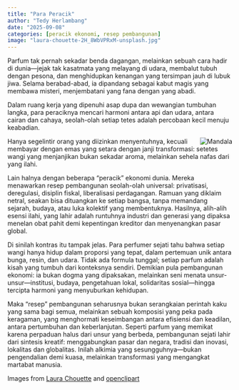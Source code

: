 ```yaml
---
title: "Para Peracik"
author: "Tedy Herlambang"
date: "2025-09-08"
categories: [peracik ekonomi, resep pembangunan]
image: "laura-chouette-2H_8WbVPRxM-unsplash.jpg"
---
```


Parfum tak pernah sekadar benda dagangan, melainkan sebuah cara hadir di dunia—jejak tak kasatmata yang melayang di udara, membalut tubuh dengan pesona, dan menghidupkan kenangan yang tersimpan jauh di lubuk jiwa. Selama berabad-abad, ia dipandang sebagai kabut magis yang membawa misteri, menjembatani yang fana dengan yang abadi.

Dalam ruang kerja yang dipenuhi asap dupa dan wewangian tumbuhan langka, para peraciknya mencari harmoni antara api dan udara, antara cairan dan cahaya, seolah-olah setiap tetes adalah percobaan kecil menuju keabadian.

<img src="https://openclipart.org/download/249224/Prismatic-Geometric-Mandala-2-No-Background.svg" alt="Mandala" style="max-width:15%;min-width:40px;float:right;"/>

Hanya segelintir orang yang diizinkan menyentuhnya, kecuali membayar dengan emas yang setara dengan janji transformasi: setetes wangi yang menjanjikan bukan sekadar aroma, melainkan sehela nafas dari yang ilahi.

Lain halnya dengan beberapa “peracik” ekonomi dunia. Mereka menawarkan resep pembangunan seolah-olah universal: privatisasi, deregulasi, disiplin fiskal, liberalisasi perdagangan. Ramuan yang diklaim netral, seakan bisa dituangkan ke setiap bangsa, tanpa memandang sejarah, budaya, atau luka kolektif yang membentuknya. Hasilnya, alih-alih esensi ilahi, yang lahir adalah runtuhnya industri dan generasi yang dipaksa menelan obat pahit demi kepentingan kreditor dan menyenangkan pasar global.

Di sinilah kontras itu tampak jelas. Para perfumer sejati tahu bahwa setiap wangi hanya hidup dalam proporsi yang tepat, dalam pertemuan unik antara bunga, resin, dan udara. Tidak ada formula tunggal; setiap parfum adalah kisah yang tumbuh dari konteksnya sendiri. Demikian pula pembangunan ekonomi: ia bukan dogma yang dipaksakan, melainkan seni menata unsur-unsur—institusi, budaya, pengetahuan lokal, solidaritas sosial—hingga tercipta harmoni yang menyuburkan kehidupan.

Maka “resep” pembangunan seharusnya bukan serangkaian perintah kaku yang sama bagi semua, melainkan sebuah komposisi yang peka pada keragaman, yang menghormati keseimbangan antara efisiensi dan keadilan, antara pertumbuhan dan keberlanjutan. Seperti parfum yang memikat karena perpaduan halus dari unsur yang berbeda, pembangunan sejati lahir dari sintesis kreatif: menggabungkan pasar dan negara, tradisi dan inovasi, lokalitas dan globalitas. Inilah alkimia yang sesungguhnya—bukan pengendalian demi kuasa, melainkan transformasi yang mengangkat martabat manusia.

Images from [Laura Chouette](https://unsplash.com/@laurachouette?utm_content=creditCopyText&utm_medium=referral&utm_source=unsplash) and [openclipart](https://openclipart.org/)
